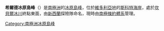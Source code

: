 {{Coord|74|33|S|164|30|E||display=title}}

'''希爾德冰原島峰'''（{{lang-en|Shield Nunatak}}）是[[南極洲|南極洲]]的[[冰原島峰|冰原島峰]]，位於[[維多利亞地|維多利亞地]]的[[斯科特海岸|斯科特海岸]]，處於[[坎貝爾冰川|坎貝爾冰川]]終點東面，由[[新西蘭|新西蘭]]探險隊命名，現時由[[南極條約體系|南極條約體系]]管理。

{{DEFAULTSORT:Shield Nunatak}}
[[Category:南極洲冰原島峰|Category:南極洲冰原島峰]]


{{ScottCoast-geo-stub}}